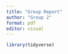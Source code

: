 ```yaml
---
title: "Group Report"
author: "Group 2"
format: pdf
editor: visual
---
```


```r
library(tidyverse)
```